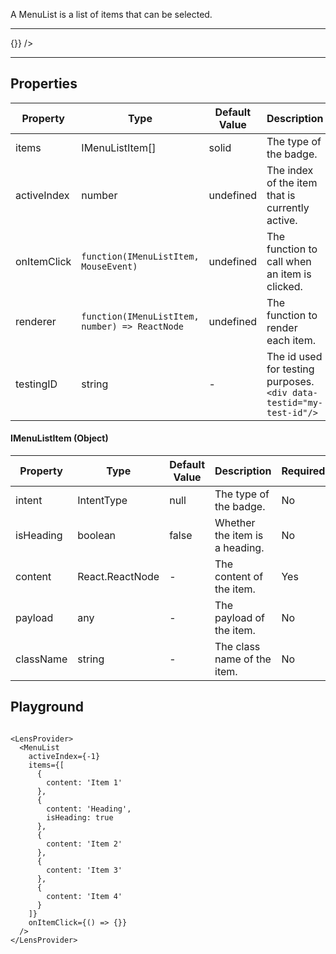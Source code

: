
A MenuList is a list of items that can be selected.

---


<LensProvider>
  <MenuList
    activeIndex={-1}
    items={[
      {
        content: 'Item 1'
      },
      {
        content: 'Heading',
        isHeading: true
      },
      {
        content: 'Item 2'
      },
      {
        content: 'Item 3'
      },
      {
        content: 'Item 4'
      }
    ]}
    onItemClick={() => {}}
  />
</LensProvider>

---

## Properties

|Property|Type|Default Value|Description|Required|
|---|---|---|---|---|
|items|IMenuListItem[]|solid | The type of the badge.|No|
|activeIndex|number| undefined | The index of the item that is currently active.|No|
|onItemClick|`function(IMenuListItem, MouseEvent)`| undefined | The function to call when an item is clicked.|No|
|renderer|`function(IMenuListItem, number) => ReactNode`| undefined | The function to render each item.|No|
|testingID| string | - | The id used for testing purposes.<br/>`<div data-testid="my-test-id"/>` |No|


#### IMenuListItem (Object)

|Property|Type|Default Value|Description|Required|
|---|---|---|---|---|
|intent|IntentType| null | The type of the badge.|No|
|isHeading|boolean| false | Whether the item is a heading.|No|
|content|React.ReactNode| - | The content of the item.|Yes|
|payload|any| - | The payload of the item.|No|
|className|string| - | The class name of the item.|No|

## Playground

```tsx live

<LensProvider>
  <MenuList
    activeIndex={-1}
    items={[
      {
        content: 'Item 1'
      },
      {
        content: 'Heading',
        isHeading: true
      },
      {
        content: 'Item 2'
      },
      {
        content: 'Item 3'
      },
      {
        content: 'Item 4'
      }
    ]}
    onItemClick={() => {}}
  />
</LensProvider>
```
